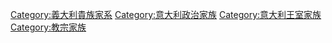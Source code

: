 {{Catmore}}
{{Commonscat|House of Farnese}}

[[Category:義大利貴族家系|Category:義大利貴族家系]]
[[Category:意大利政治家族|Category:意大利政治家族]]
[[Category:意大利王室家族|Category:意大利王室家族]]
[[Category:教宗家族|Category:教宗家族]]